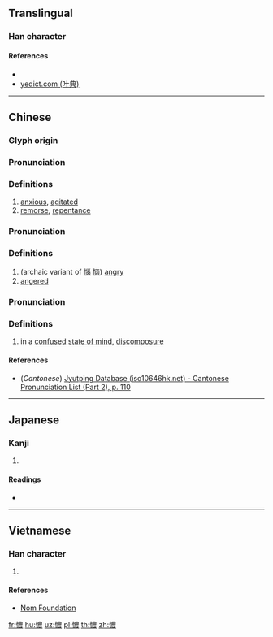 {{character info/new}}
==Translingual==

===Han character===
{{Han char|rn=61|rad=心|as=13|sn=16|four=|canj=PTWV|ids=⿰忄農}}

====References====
* {{Han ref|kx=0404.420|dkj=11304|dj=0745.060|hdz=42361.010|uh=61B9|ud=25017}}
* [http://yedict.com/htm/61/61B9.htm yedict.com (叶典)]

----

==Chinese==
{{zh-forms}}

===Glyph origin===
{{Han etym}}

===Pronunciation===
{{zh-pron
|m=náo
|c=nou4,lou4
|mc=y
|oc=y
|ma=
|cat=a,n
}}

===Definitions===
{{zh-hanzi}}

# [[anxious]], [[agitated]]
# [[remorse]], [[repentance]]

===Pronunciation===
{{zh-pron
|m=nǎo
|c=nou5,lou5
|ma=
|cat=a
}}

===Definitions===
{{zh-hanzi}}

# (archaic variant of [[惱]] [[恼]]) [[angry]]
# [[angered]]

===Pronunciation===
{{zh-pron
|m=náng
|c=nung4,lung4
|ma=
|cat=n
}}

===Definitions===
{{zh-hanzi}}

# in a [[confused]] [[state of mind]], [[discomposure]]

====References====
* (''Cantonese'') [http://www.iso10646hk.net/jp/document/download.jsp Jyutping Database (iso10646hk.net) - Cantonese Pronunciation List (Part 2), p. 110]

----

==Japanese==

===Kanji===
{{ja-kanji|grade=|rs=心13}}

# {{defn|lang=ja|sort=心13}}

====Readings====
* {{ja-readings|on=[[どう]] (dō), [[ぬ]] (nu), [[にょう]] (nyō), [[のう]] (nō)|kun=[[こころみだれる]] (kokoromidareru), [[なやむ]] (nayamu)}}

----

==Vietnamese==

===Han character===
{{vi-readings|rs=心13|hanviet=[[lùng]], [[não]], [[nùng]]}}

# {{defn|lang=vi|sort=心13}}

====References====
* [http://nomfoundation.org/common/nom_details.php?codepoint=61b9 Nom Foundation]

[[fr:憹]]
[[hu:憹]]
[[uz:憹]]
[[pl:憹]]
[[th:憹]]
[[zh:憹]]